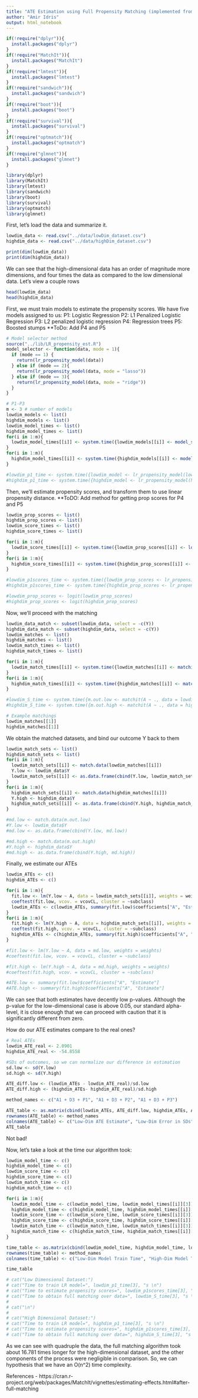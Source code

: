 ```yaml
---
title: "ATE Estimation using Full Propensity Matching (implemented from scratch) and Linear Propensity Scoring"
author: "Amir Idris"
output: html_notebook
---
```



```r
if(!require("dplyr")){
  install.packages("dplyr")
}
if(!require("MatchIt")){
  install.packages("MatchIt")
}
if(!require("lmtest")){
  install.packages("lmtest")
}
if(!require("sandwich")){
  install.packages("sandwich")
}
if(!require("boot")){
  install.packages("boot")
}
if(!require("survival")){
  install.packages("survival")
}
if(!require("optmatch")){
  install.packages("optmatch")
}
if(!require("glmnet")){
  install.packages("glmnet")
}

library(dplyr)
library(MatchIt)
library(lmtest)
library(sandwich)
library(boot)
library(survival)
library(optmatch)
library(glmnet)
```

First, let's load the data and summarize it.
```r
lowdim_data <- read.csv("../data/lowDim_dataset.csv")
highdim_data <- read.csv("../data/highDim_dataset.csv")

print(dim(lowdim_data))
print(dim(highdim_data))
```

We can see that the high-dimensional data has an order of magnitude more dimensions, and four times the data as compared to the low dimensional data. Let's view a couple rows

```r
head(lowdim_data)
head(highdim_data)
```

First, we must train models to estimate the propensity scores. We have five models assigned to us:
P1: Logistic Regression
P2: L1 Penalized Logistic Regression
P3: L2 penalized logistic regression
P4: Regression trees
P5: Boosted stumps
**ToDo: Add P4 and P5
```r
# Model selector method
source("../lib/LR_propensity_est.R")
model_selector <- function(data, mode = 1){
  if (mode == 1) {
    return(lr_propensity_model(data))
  } else if (mode == 2){
    return(lr_propensity_model(data, mode = "lasso"))
  } else if (mode == 3){
    return(lr_propensity_model(data, mode = "ridge"))
  }
}
```


```r
# P1-P3
m <- 3 # number of models
lowdim_models <- list()
highdim_models <- list()
lowdim_model_times <- list()
highdim_model_times <- list()
for(i in 1:m){
  lowdim_model_times[[i]] <- system.time({lowdim_models[[i]] <- model_selector(lowdim_data, mode = i);})
}
for(i in 1:m){
  highdim_model_times[[i]] <- system.time({highdim_models[[i]] <- model_selector(highdim_data, mode = i);})
}

#lowdim_p1_time <- system.time({lowdim_model <- lr_propensity_model(lowdim_data);})
#highdim_p1_time <- system.time({highdim_model <- lr_propensity_model(highdim_data);})
```

Then, we'll estimate propensity scores, and transform them to use linear propensity distance.
**ToDO: Add method for getting prop scores for P4 and P5
```r
lowdim_prop_scores <- list()
highdim_prop_scores <- list()
lowdim_score_times <- list()
highdim_score_times <- list()

for(i in 1:m){
  lowdim_score_times[[i]] <- system.time({lowdim_prop_scores[[i]] <- logit(lr_propensity(lowdim_data, lowdim_models[[i]], mode = i));})
}
for(i in 1:m){
  highdim_score_times[[i]] <- system.time({highdim_prop_scores[[i]] <- logit(lr_propensity(highdim_data, highdim_models[[i]], mode = i));})
}

#lowdim_p1scores_time <- system.time({lowdim_prop_scores <- lr_propensity(lowdim_data, lowdim_model);})
#highdim_p1scores_time <- system.time({highdim_prop_scores <- lr_propensity(highdim_data, highdim_model);})

#lowdim_prop_scores <- logit(lowdim_prop_scores)
#highdim_prop_scores <- logit(highdim_prop_scores)
```


Now, we'll proceed with the matching
```r
lowdim_data_match <- subset(lowdim_data, select = -c(Y))
highdim_data_match <- subset(highdim_data, select = -c(Y))
lowdim_matches <- list()
highdim_matches <- list()
lowdim_match_times <- list()
highdim_match_times <- list()

for(i in 1:m){
  lowdim_match_times[[i]] <- system.time({lowdim_matches[[i]] <- matchit(A ~ ., data = lowdim_data_match, method = "full", distance = lowdim_prop_scores[[i]], estimand = "ATE" );})
}
for(i in 1:m){
  highdim_match_times[[i]] <- system.time({highdim_matches[[i]] <- matchit(A ~ ., data = highdim_data_match, method = "full", distance = highdim_prop_scores[[i]], estimand = "ATE" );})
}

#lowdim_S_time <- system.time({m.out.low <- matchit(A ~ ., data = lowdim_data_match, method = "full", distance = lowdim_prop_scores, estimand = "ATE" );})
#highdim_S_time <- system.time({m.out.high <- matchit(A ~ ., data = highdim_data_match, method = "full", distance = highdim_prop_scores, estimand = "ATE" );})

# Example matchings
lowdim_matches[[1]]
highdim_matches[[1]]
```

We obtain the matched datasets, and bind our outcome Y back to them
```r
lowdim_match_sets <- list()
highdim_match_sets <- list()
for(i in 1:m){
  lowdim_match_sets[[i]] <- match.data(lowdim_matches[[i]])
  Y.low <- lowdim_data$Y
  lowdim_match_sets[[i]] <- as.data.frame(cbind(Y.low, lowdim_match_sets[[i]]))
}
for(i in 1:m){
  highdim_match_sets[[i]] <- match.data(highdim_matches[[i]])
  Y.high <- highdim_data$Y
  highdim_match_sets[[i]] <- as.data.frame(cbind(Y.high, highdim_match_sets[[i]]))
}

#md.low <- match.data(m.out.low)
#Y.low <- lowdim_data$Y
#md.low <- as.data.frame(cbind(Y.low, md.low))

#md.high <- match.data(m.out.high)
#Y.high <- highdim_data$Y
#md.high <- as.data.frame(cbind(Y.high, md.high))
```

Finally, we estimate our ATEs
```r
lowdim_ATEs <- c()
highdim_ATEs <- c()

for(i in 1:m){
  fit.low <- lm(Y.low ~ A, data = lowdim_match_sets[[i]], weights = weights)
  coeftest(fit.low, vcov. = vcovCL, cluster = ~subclass)
  lowdim_ATEs <- c(lowdim_ATEs, summary(fit.low)$coefficients["A", "Estimate"])
}
for(i in 1:m){
  fit.high <- lm(Y.high ~ A, data = highdim_match_sets[[i]], weights = weights)
  coeftest(fit.high, vcov. = vcovCL, cluster = ~subclass)
  highdim_ATEs <- c(highdim_ATEs, summary(fit.high)$coefficients["A", "Estimate"])
}

#fit.low <- lm(Y.low ~ A, data = md.low, weights = weights)
#coeftest(fit.low, vcov. = vcovCL, cluster = ~subclass)

#fit.high <- lm(Y.high ~ A, data = md.high, weights = weights)
#coeftest(fit.high, vcov. = vcovCL, cluster = ~subclass)

#ATE.low <- summary(fit.low)$coefficients["A", "Estimate"]
#ATE.high <- summary(fit.high)$coefficients["A", "Estimate"]
```
We can see that both estimates have decently low p-values. Although the p-value for the low-dimensional case is above 0.05, our standard alpha-level, it is close enough that we can proceed with caution that it is significantly different from zero.


How do our ATE estimates compare to the real ones?
```r
# Real ATEs
lowdim_ATE_real <- 2.0901
highdim_ATE_real <- -54.8558

#SDs of outcomes, so we can normalize our difference in estimation
sd.low <- sd(Y.low)
sd.high <- sd(Y.high)

ATE_diff.low <- (lowdim_ATEs - lowdim_ATE_real)/sd.low
ATE_diff.high <- (highdim_ATEs- highdim_ATE_real)/sd.high

method_names <- c("A1 + D3 + P1", "A1 + D3 + P2", "A1 + D3 + P3")

ATE_table <- as.matrix(cbind(lowdim_ATEs, ATE_diff.low, highdim_ATEs, ATE_diff.high))
rownames(ATE_table) <- method_names
colnames(ATE_table) <- c("Low-Dim ATE Estimate", "Low-Dim Error in SDs", "High-Dim ATE Estimate", "High-Dim Error in SDs")
ATE_table
```

Not bad! 

Now, let's take a look at the time our algorithm took:
```r
lowdim_model_time <- c()
highdim_model_time <- c()
lowdim_score_time <- c()
highdim_score_time <- c()
lowdim_match_time <- c()
highdim_match_time <- c()

for(i in 1:m){
  lowdim_model_time <- c(lowdim_model_time, lowdim_model_times[[i]][3])
  highdim_model_time <- c(highdim_model_time, highdim_model_times[[i]][3])
  lowdim_score_time <- c(lowdim_score_time, lowdim_score_times[[i]][3])
  highdim_score_time <- c(highdim_score_time, highdim_score_times[[i]][3])
  lowdim_match_time <- c(lowdim_match_time, lowdim_match_times[[i]][3])
  highdim_match_time <- c(highdim_match_time, highdim_match_times[[i]][3])
}

time_table <- as.matrix(cbind(lowdim_model_time, highdim_model_time, lowdim_score_time, highdim_score_time, lowdim_match_time, highdim_match_time))
rownames(time_table) <- method_names
colnames(time_table) <- c("Low-Dim Model Train Time", "High-Dim Model Train Time", "Low-Dim Scoring Time", "High-Dim Scoring Time", "Low-Dim Matching Time", "High-Dim Matching Time")

time_table

# cat("Low Dimensional Dataset:")
# cat("Time to train LR model=", lowdim_p1_time[3], "s \n")
# cat("Time to estimate propensity scores=", lowdim_p1scores_time[3], "s \n")
# cat("Time to obtain full matching over data=", lowdim_S_time[3], "s \n")
# 
# cat("\n")
# 
# cat("High Dimensional Dataset:")
# cat("Time to train LR model=", highdim_p1_time[3], "s \n")
# cat("Time to estimate propensity scores=", highdim_p1scores_time[3], "s \n")
# cat("Time to obtain full matching over data=", highdim_S_time[3], "s \n")
```

As we can see with quadruple the data, the full matching algorithm took about 16.781 times longer for the high-dimensional dataset, and the other components of the process were negligible in comparison. So, we can hypothesis that we have an O(n^2) time complexity. 


References
- https://cran.r-project.org/web/packages/MatchIt/vignettes/estimating-effects.html#after-full-matching








